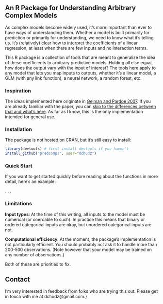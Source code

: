 ## An R Package for Understanding Arbitrary Complex Models

As complex models become widely used, it's more important than ever to have ways of understanding them. Whether a model is built primarily for prediction or primarily for understanding, we need to know what it's telling us. It's (relatively) clear how to interpret the coefficients of a linear regression, at least when there are few inputs and no interaction terms. 

This R package is a collection of tools that are meant to generalize the idea of these coefficients to arbitrary predictive models: Holding all else equal, how does the output vary with the input of interest? The tools here apply to any model that lets you map inputs to outputs, whether it's a linear model, a GLM (with any link function), a neural network, a random forest, etc.

### Inspiration

The ideas implemented here originate in [Gelman and Pardoe 2007](http://onlinelibrary.wiley.com/doi/10.1111/j.1467-9531.2007.00181.x/abstract). If you are already familiar with the paper, you can [skip to the differences between that and what's here](more-compared-with-paper.html). As far as I know, this is the only implementation intended for general use.

### Installation

The package is not hosted on CRAN, but it's still easy to install:

```r
library(devtools) # first install devtools if you haven't
install_github("predcomps", user="dchudz")
```

### Quick Start

If you want to get started quickly before reading about the functions in more detail, here's an example:

.
.
.


### Limitations

**Input types**: At the time of this writing, all inputs to the model must be numerical (or coercable to such). In practice this means that binary or ordered categorical inputs are okay, but unordered categorical inputs are not.

**Computational efficiency**: At the moment, the package's implementation is not particularly efficient. You should probably not ask it to handle more than 200-500 observations. (Note however that your model may be trained on any number of observations.) 

Both of these are priorities to fix.

## Contact

I'm very interested in feedback from folks who are trying this out. Please get in touch with me at dchudz@gmail.com.}